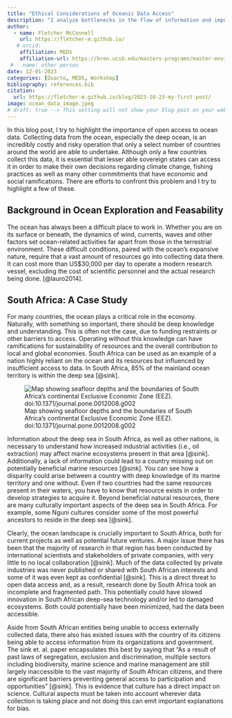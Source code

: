 ```yaml
---
title: "Ethical Considerations of Oceanic Data Access"
description: "I analyze bottlenecks in the flow of information and important ethical consideratons in regards to ocean data"
author:
  - name: Fletcher McConnell
    url: https://fletcher-m.github.io/
   # orcid:
    affiliation: MEDS
    affiliation-url: https://bren.ucsb.edu/masters-programs/master-environmental-data-science/academics-meds
 # - name: other person
date: 12-01-2023
categories: [Quarto, MEDS, Workshop]
bibliography: references.bib
citation:
  url: https://fletcher-m.github.io/blog/2023-10-23-my-first-post/
image: ocean_data_image.jpeg
# draft: true --> This setting will not show your blog post on your website but you can still see from url
---
```


In this blog post, I try to highlight the importance of open access to ocean data. Collecting data from the ocean, especially the deep ocean, is an incredibly costly and risky operation that only a select number of countries around the world are able to undertake. Although only a few countries collect this data, it is essential that lesser able sovereign states can access it in order to make their own decisions regarding climate change, fishing practices as well as many other commitments that have economic and social ramifications. There are efforts to confront this problem and I try to highlight a few of these.  

## Background in Ocean Exploration and Feasability

The ocean has always been a difficult place to work in. Whether you are on its surface or beneath, the dynamics of wind, currents, waves and other factors set ocean-related activities far apart from those in the terrestrial environment. These difficult conditions, paired with the ocean's expansive nature, require that a vast amount of resources go into collecting data there. It can cost more than US\$30,000 per day to operate a modern research vessel, excluding the cost of scientific personnel and the actual research being done. [@lauro2014].

## South Africa: A Case Study

For many countries, the ocean plays a critical role in the economy. Naturally, with something so important, there should be deep knowledge and understanding. This is often not the case, due to funding restraints or other barriers to access. Operating without this knowledge can have ramifications for sustainability of resources and the overall contribution to local and global economies. South Africa can be used as an example of a nation highly reliant on the ocean and its resources but influenced by insufficient access to data. In South Africa, 85% of the mainland ocean territory is within the deep sea [@sink].

![Map showing seafloor depths and the boundaries of South Africa's continental Exclusive Economic Zone (EEZ). doi:10.1371/journal.pone.0012008.g002](Map-showing-seafloor-depths-and-the-boundaries-of-South-Africas-continental-Exclusive.png)

Information about the deep sea in South Africa, as well as other nations, is necessary to understand how increased industrial activities (i.e., oil extraction) may affect marine ecosystems present in that area [@sink]. Additionally, a lack of information could lead to a country missing out on potentially beneficial marine resources [@sink]. You can see how a disparity could arise between a country with deep knowledge of its marine territory and one without. Even if two countries had the same resources present in their waters, you have to know that resource exists in order to develop strategies to acquire it. Beyond beneficial natural resources, there are many culturally important aspects of the deep sea in South Africa. For example, some Nguni cultures consider some of the most powerful ancestors to reside in the deep sea [@sink].

Clearly, the ocean landscape is crucially important to South Africa, both for current projects as well as potential future ventures. A major issue there has been that the majority of research in that region has been conducted by international scientists and stakeholders of private companies, with very little to no local collaboration [@sink]. Much of the data collected by private industries was never published or shared with South African interests and some of it was even kept as confidential [@sink]. This is a direct threat to open data access and, as a result, research done by South Africa took an incomplete and fragmented path. This potentially could have slowed innovation in South African deep-sea technology and/or led to damaged ecosystems. Both could potentially have been minimized, had the data been accessible.

Aside from South African entities being unable to access externally collected data, there also has existed issues with the country of its citizens being able to access information from its organizations and government. The sink et. al. paper encapsulates this best by saying that "As a result of past laws of segregation, exclusion and discrimination, multiple sectors including biodiversity, marine science and marine management are still largely inaccessible to the vast majority of South African citizens, and there are significant barriers preventing general access to participation and opportunities" [@sink]. This is evidence that culture has a direct impact on science. Cultural aspects must be taken into account wherever data collection is taking place and not doing this can emit important explanations for bias.

## 
